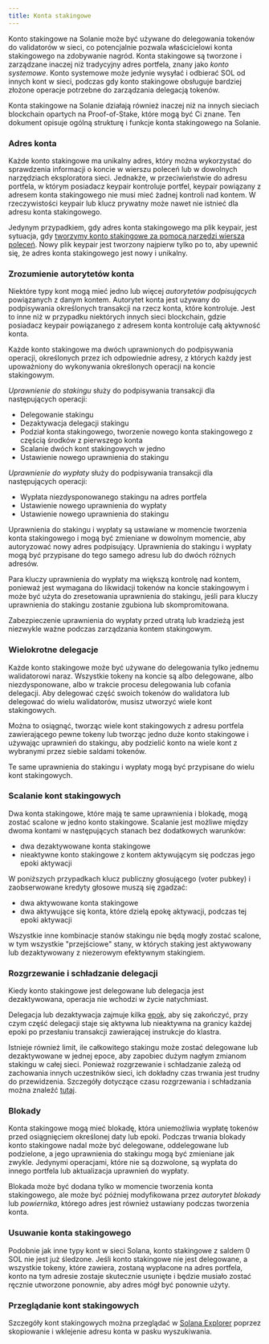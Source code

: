```yaml
---
title: Konta stakingowe
---
```


Konto stakingowe na Solanie może być używane do delegowania tokenów do
validatorów w sieci, co potencjalnie pozwala właścicielowi konta stakingowego na
zdobywanie nagród. Konta stakingowe są tworzone i zarządzane inaczej niż
tradycyjny adres portfela, znany jako _konto systemowe_. Konto systemowe może
jedynie wysyłać i odbierać SOL od innych kont w sieci, podczas gdy konto
stakingowe obsługuje bardziej złożone operacje potrzebne do zarządzania
delegacją tokenów.

Konta stakingowe na Solanie działają również inaczej niż na innych sieciach
blockchain opartych na Proof-of-Stake, które mogą być Ci znane. Ten dokument
opisuje ogólną strukturę i funkcje konta stakingowego na Solanie.

### Adres konta

Każde konto stakingowe ma unikalny adres, który można wykorzystać do sprawdzenia
informacji o koncie w wierszu poleceń lub w dowolnych narzędziach eksploratora
sieci. Jednakże, w przeciwieństwie do adresu portfela, w którym posiadacz
keypair kontroluje portfel, keypair powiązany z adresem konta stakingowego nie
musi mieć żadnej kontroli nad kontem. W rzeczywistości keypair lub klucz
prywatny może nawet nie istnieć dla adresu konta stakingowego.

Jedynym przypadkiem, gdy adres konta stakingowego ma plik keypair, jest
sytuacja, gdy
[tworzymy konto stakingowe za pomocą narzędzi wiersza poleceń](https://docs.anza.xyz/cli/examples/delegate-stake#create-a-stake-account).
Nowy plik keypair jest tworzony najpierw tylko po to, aby upewnić się, że adres
konta stakingowego jest nowy i unikalny.

### Zrozumienie autorytetów konta

Niektóre typy kont mogą mieć jedno lub więcej _autorytetów podpisujących_
powiązanych z danym kontem. Autorytet konta jest używany do podpisywania
określonych transakcji na rzecz konta, które kontroluje. Jest to inne niż w
przypadku niektórych innych sieci blockchain, gdzie posiadacz keypair
powiązanego z adresem konta kontroluje całą aktywność konta.

Każde konto stakingowe ma dwóch uprawnionych do podpisywania operacji,
określonych przez ich odpowiednie adresy, z których każdy jest upoważniony do
wykonywania określonych operacji na koncie stakingowym.

_Uprawnienie do stakingu_ służy do podpisywania transakcji dla następujących
operacji:

- Delegowanie stakingu
- Dezaktywacja delegacji stakingu
- Podział konta stakingowego, tworzenie nowego konta stakingowego z częścią
  środków z pierwszego konta
- Scalanie dwóch kont stakingowych w jedno
- Ustawienie nowego uprawnienia do stakingu

_Uprawnienie do wypłaty_ służy do podpisywania transakcji dla następujących
operacji:

- Wypłata niezdysponowanego stakingu na adres portfela
- Ustawienie nowego uprawnienia do wypłaty
- Ustawienie nowego uprawnienia do stakingu

Uprawnienia do stakingu i wypłaty są ustawiane w momencie tworzenia konta
stakingowego i mogą być zmieniane w dowolnym momencie, aby autoryzować nowy
adres podpisujący. Uprawnienia do stakingu i wypłaty mogą być przypisane do tego
samego adresu lub do dwóch różnych adresów.

Para kluczy uprawnienia do wypłaty ma większą kontrolę nad kontem, ponieważ jest
wymagana do likwidacji tokenów na koncie stakingowym i może być użyta do
zresetowania uprawnienia do stakingu, jeśli para kluczy uprawnienia do stakingu
zostanie zgubiona lub skompromitowana.

Zabezpieczenie uprawnienia do wypłaty przed utratą lub kradzieżą jest niezwykle
ważne podczas zarządzania kontem stakingowym.

### Wielokrotne delegacje

Każde konto stakingowe może być używane do delegowania tylko jednemu
walidatorowi naraz. Wszystkie tokeny na koncie są albo delegowane, albo
niezdysponowane, albo w trakcie procesu delegowania lub cofania delegacji. Aby
delegować część swoich tokenów do walidatora lub delegować do wielu walidatorów,
musisz utworzyć wiele kont stakingowych.

Można to osiągnąć, tworząc wiele kont stakingowych z adresu portfela
zawierającego pewne tokeny lub tworząc jedno duże konto stakingowe i używając
uprawnień do stakingu, aby podzielić konto na wiele kont z wybranymi przez
siebie saldami tokenów.

Te same uprawnienia do stakingu i wypłaty mogą być przypisane do wielu kont
stakingowych.

### Scalanie kont stakingowych

Dwa konta stakingowe, które mają te same uprawnienia i blokadę, mogą zostać
scalone w jedno konto stakingowe. Scalanie jest możliwe między dwoma kontami w
następujących stanach bez dodatkowych warunków:

- dwa dezaktywowane konta stakingowe
- nieaktywne konto stakingowe z kontem aktywującym się podczas jego epoki
  aktywacji

W poniższych przypadkach klucz publiczny głosującego (voter pubkey) i
zaobserwowane kredyty głosowe muszą się zgadzać:

- dwa aktywowane konta stakingowe
- dwa aktywujące się konta, które dzielą epokę aktywacji, podczas tej epoki
  aktywacji

Wszystkie inne kombinacje stanów stakingu nie będą mogły zostać scalone, w tym
wszystkie "przejściowe" stany, w których staking jest aktywowany lub
dezaktywowany z niezerowym efektywnym stakingiem.

### Rozgrzewanie i schładzanie delegacji

Kiedy konto stakingowe jest delegowane lub delegacja jest dezaktywowana,
operacja nie wchodzi w życie natychmiast.

Delegacja lub dezaktywacja zajmuje kilka
[epok](/docs/references/terminology#epoch), aby się zakończyć, przy czym część
delegacji staje się aktywna lub nieaktywna na granicy każdej epoki po przesłaniu
transakcji zawierającej instrukcje do klastra.

Istnieje również limit, ile całkowitego stakingu może zostać delegowane lub
dezaktywowane w jednej epoce, aby zapobiec dużym nagłym zmianom stakingu w całej
sieci. Ponieważ rozgrzewanie i schładzanie zależą od zachowania innych
uczestników sieci, ich dokładny czas trwania jest trudny do przewidzenia.
Szczegóły dotyczące czasu rozgrzewania i schładzania można znaleźć
[tutaj](https://docs.anza.xyz/consensus/stake-delegation-and-rewards#stake-warmup-cooldown-withdrawal).

### Blokady

Konta stakingowe mogą mieć blokadę, która uniemożliwia wypłatę tokenów przed
osiągnięciem określonej daty lub epoki. Podczas trwania blokady konto stakingowe
nadal może być delegowane, oddelegowane lub podzielone, a jego uprawnienia do
stakingu mogą być zmieniane jak zwykle. Jedynymi operacjami, które nie są
dozwolone, są wypłata do innego portfela lub aktualizacja uprawnień do wypłaty.

Blokada może być dodana tylko w momencie tworzenia konta stakingowego, ale może
być później modyfikowana przez _autorytet blokady_ lub _powiernika_, którego
adres jest również ustawiany podczas tworzenia konta.

### Usuwanie konta stakingowego

Podobnie jak inne typy kont w sieci Solana, konto stakingowe z saldem 0 SOL nie
jest już śledzone. Jeśli konto stakingowe nie jest delegowane, a wszystkie
tokeny, które zawiera, zostaną wypłacone na adres portfela, konto na tym adresie
zostaje skutecznie usunięte i będzie musiało zostać ręcznie utworzone ponownie,
aby adres mógł być ponownie użyty.

### Przeglądanie kont stakingowych

Szczegóły kont stakingowych można przeglądać w
[Solana Explorer](http://explorer.solana.com/) poprzez skopiowanie i wklejenie
adresu konta w pasku wyszukiwania.
